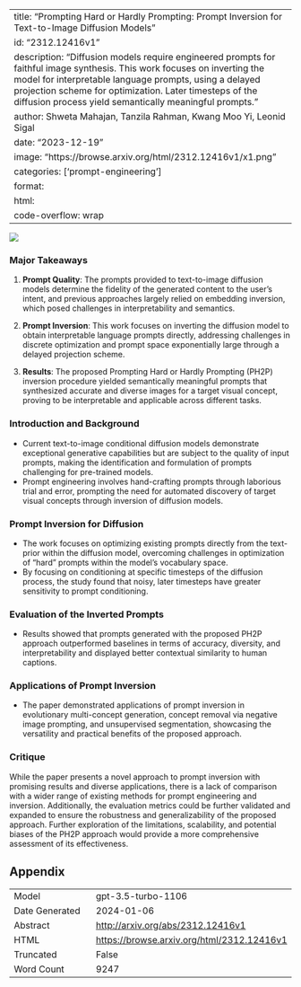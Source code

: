 
---
title: "Prompting Hard or Hardly Prompting: Prompt Inversion for Text-to-Image Diffusion Models"
id: "2312.12416v1"
description: "Diffusion models require engineered prompts for faithful image synthesis. This work focuses on inverting the model for interpretable language prompts, using a delayed projection scheme for optimization. Later timesteps of the diffusion process yield semantically meaningful prompts."
author: Shweta Mahajan, Tanzila Rahman, Kwang Moo Yi, Leonid Sigal
date: "2023-12-19"
image: "https://browse.arxiv.org/html/2312.12416v1/x1.png"
categories: ['prompt-engineering']
format:
  html:
    code-overflow: wrap
---

![](https://browse.arxiv.org/html/2312.12416v1/x1.png)

### Major Takeaways

1. **Prompt Quality**: The prompts provided to text-to-image diffusion models determine the fidelity of the generated content to the user's intent, and previous approaches largely relied on embedding inversion, which posed challenges in interpretability and semantics.

2. **Prompt Inversion**: This work focuses on inverting the diffusion model to obtain interpretable language prompts directly, addressing challenges in discrete optimization and prompt space exponentially large through a delayed projection scheme.

3. **Results**: The proposed Prompting Hard or Hardly Prompting (PH2P) inversion procedure yielded semantically meaningful prompts that synthesized accurate and diverse images for a target visual concept, proving to be interpretable and applicable across different tasks.

### Introduction and Background

- Current text-to-image conditional diffusion models demonstrate exceptional generative capabilities but are subject to the quality of input prompts, making the identification and formulation of prompts challenging for pre-trained models.
- Prompt engineering involves hand-crafting prompts through laborious trial and error, prompting the need for automated discovery of target visual concepts through inversion of diffusion models.

### Prompt Inversion for Diffusion

- The work focuses on optimizing existing prompts directly from the text-prior within the diffusion model, overcoming challenges in optimization of "hard" prompts within the model's vocabulary space.
- By focusing on conditioning at specific timesteps of the diffusion process, the study found that noisy, later timesteps have greater sensitivity to prompt conditioning.

### Evaluation of the Inverted Prompts

- Results showed that prompts generated with the proposed PH2P approach outperformed baselines in terms of accuracy, diversity, and interpretability and displayed better contextual similarity to human captions.

### Applications of Prompt Inversion

- The paper demonstrated applications of prompt inversion in evolutionary multi-concept generation, concept removal via negative image prompting, and unsupervised segmentation, showcasing the versatility and practical benefits of the proposed approach.

### Critique

While the paper presents a novel approach to prompt inversion with promising results and diverse applications, there is a lack of comparison with a wider range of existing methods for prompt engineering and inversion. Additionally, the evaluation metrics could be further validated and expanded to ensure the robustness and generalizability of the proposed approach. Further exploration of the limitations, scalability, and potential biases of the PH2P approach would provide a more comprehensive assessment of its effectiveness.

## Appendix

|          |          |
|----------|----------|
| Model     | gpt-3.5-turbo-1106       |
| Date Generated     | 2024-01-06       |
| Abstract | [http://arxiv.org/abs/2312.12416v1](http://arxiv.org/abs/2312.12416v1)        |
| HTML     | [https://browse.arxiv.org/html/2312.12416v1](https://browse.arxiv.org/html/2312.12416v1)       |
| Truncated       | False       |
| Word Count       | 9247       |